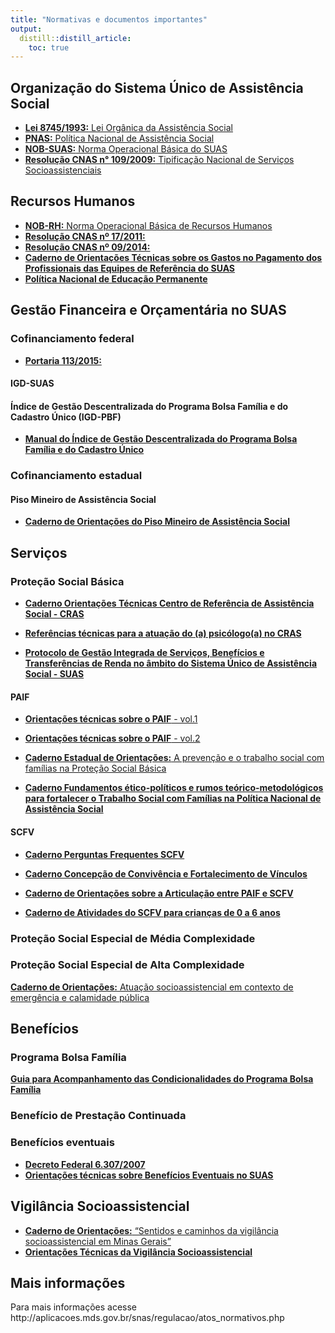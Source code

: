 ```yaml
---
title: "Normativas e documentos importantes"
output:
  distill::distill_article:
    toc: true
---
```


## Organização do Sistema Único de Assistência Social
- [**Lei 8745/1993:** Lei Orgânica da Assistência Social](http://www.planalto.gov.br/ccivil_03/leis/l8742.htm)
- [**PNAS:** Política Nacional de Assistência Social](http://www.mds.gov.br/webarquivos/publicacao/assistencia_social/Normativas/PNAS2004.pdf)
- [**NOB-SUAS:** Norma Operacional Básica do SUAS](http://www.mds.gov.br/webarquivos/publicacao/assistencia_social/Normativas/PNAS2004.pdf)
- [**Resolução CNAS n° 109/2009:** Tipificação Nacional de Serviços Socioassistenciais](http://www.mds.gov.br/webarquivos/public/resolucao_CNAS_N109_%202009.pdf)


## Recursos Humanos
- [**NOB-RH:** Norma Operacional Básica de Recursos Humanos]()
- [**Resolução CNAS nº 17/2011:**]()
- [**Resolução CNAS nº 09/2014:**]()
- [**Caderno de Orientações Técnicas sobre os Gastos no Pagamento dos Profissionais das Equipes de Referência do SUAS**](http://www.mds.gov.br/webarquivos/publicacao/assistencia_social/Cadernos/caderno_orientacoestecnicas_gastosnopagamento.pdf)
- [**Política Nacional de Educação Permanente**](http://www.mds.gov.br/webarquivos/publicacao/assistencia_social/Normativas/Politica-nacional-de-Educacao-permanente.pdf)


## Gestão Financeira e Orçamentária no SUAS
### Cofinanciamento federal
- [**Portaria 113/2015:**](http://blog.mds.gov.br/fnas/wp-content/uploads/2018/06/Portaria_N%C2%B0_113_2015.pdf)

#### IGD-SUAS



#### Índice de Gestão Descentralizada do Programa Bolsa Família e do Cadastro Único (IGD-PBF)
- [**Manual do Índice de Gestão Descentralizada do Programa Bolsa Família e do Cadastro Único**](http://www.mds.gov.br/webarquivos/publicacao/bolsa_familia/Guias_Manuais/ManualIGD.pdf)


### Cofinanciamento estadual

#### Piso Mineiro de Assistência Social
- [**Caderno de Orientações do Piso Mineiro de Assistência Social**](http://200.198.9.104/images/documentos/capacita_suas/caderno_orientacoes/Cartilha_AMM%20-%202016.pdf)


## Serviços

### Proteção Social Básica

- [**Caderno Orientações Técnicas Centro de Referência de Assistência Social - CRAS**](http://www.mds.gov.br/webarquivos/publicacao/assistencia_social/Cadernos/orientacoes_Cras.pdf)

- [**Referências técnicas para a atuação do (a) psicólogo(a) no CRAS**](www.crpsp.org.br/portal/comunicacao/artes-graficas/arquivos/2008-CREPOP-CRAS-SUAS.pdf)
 
- [**Protocolo de Gestão Integrada de Serviços, Benefícios e Transferências de Renda no âmbito do Sistema Único de Assistência Social - SUAS**](http://www.assistenciasocial.al.gov.br/sala-de-imprensa/arquivos/Protocolo%20de%20Gestaa3o_internet.pdf)


#### PAIF
 
- [**Orientações técnicas sobre o PAIF** - vol.1](http://www.mds.gov.br/webarquivos/publicacao/assistencia_social/Cadernos/Orientacoes_PAIF_1.pdf)
 
- [**Orientações técnicas sobre o PAIF** - vol.2](http://www.mds.gov.br/webarquivos/publicacao/assistencia_social/Cadernos/Orientacoes_PAIF_2.pdf)
 
- [**Caderno Estadual de Orientações:** A prevenção e o trabalho social com famílias na Proteção Social Básica](https://craspsicologia.files.wordpress.com/2016/10/caderno-de-orientac3a7c3b5es-a-prevenc3a7c3a3o-e-o-trabalho-social-com-famc3adlias-na-protec3a7c3a3o-social-bc3a1sica.pdf)

- [**Caderno Fundamentos ético-políticos e rumos teórico-metodológicos para fortalecer o Trabalho Social com Famílias na Política Nacional de Assistência Social**](www.mds.gov.br/webarquivos/publicacao/assistencia_social/Cadernos/TrabalhoSocialcomFamilias.pdf)


#### SCFV

- [**Caderno Perguntas Frequentes SCFV**](http://www.mds.gov.br/webarquivos/publicacao/assistencia_social/perguntas_e_respostas/PerguntasFrequentesSCFV_032017.pdf)

- [**Caderno Concepção de Convivência e Fortalecimento de Vínculos**](http://www.mds.gov.br/webarquivos/publicacao/assistencia_social/Cadernos/concepcao_fortalecimento_vinculos.pdf)

- [**Caderno de Orientações sobre a Articulação entre  PAIF e SCFV**](http://www.mds.gov.br/webarquivos/arquivo/assistencia_social/cartilha_paif_2511.pdf)

- [**Caderno de Atividades do SCFV para crianças de 0 a 6 anos**](http://www.mds.gov.br/webarquivos/publicacao/crianca_feliz/CADERNO-ATIVIDADES-DIGITAL-28122018.pdf)


### Proteção Social Especial de Média Complexidade


### Proteção Social Especial de Alta Complexidade
[**Caderno de Orientações:** Atuação socioassistencial em contexto de emergência e calamidade pública](https://social.mg.gov.br/images/SUBAS/calamidade_publica/Caderno-de-Orientaes_-Atuao-Socioassistencial-em-Contextos-de-Emerg_compressed.pdf)

## Benefícios 
### Programa Bolsa Família
[**Guia para Acompanhamento das Condicionalidades do Programa Bolsa Família**](http://www.mds.gov.br/webarquivos/publicacao/bolsa_familia/Guias_Manuais/Acompanhamento_condicionalidades.pdf)


### Benefício de Prestação Continuada



### Benefícios eventuais
- [**Decreto Federal 6.307/2007**](http://www.planalto.gov.br/ccivil_03/_ato2007-2010/2007/decreto/d6307.htm)
- [**Orientações técnicas sobre Benefícios Eventuais no SUAS**](http://www.mds.gov.br/webarquivos/publicacao/assistencia_social/Cadernos/Orienta%C3%A7%C3%B5es%20T%C3%A9cnias%20sobre%20Benef%C3%ADcios%20Eventuais%20no%20SUAS.pdf)


## Vigilância Socioassistencial
- [**Caderno de Orientações:** “Sentidos e caminhos da vigilância socioassistencial em Minas Gerais”](http://200.198.9.104/images/documentos/capacita_suas/caderno_orientacoes/Cartilha_AMM_2017.pdf)
- [**Orientações Técnicas da Vigilância Socioassistencial**](http://www.mds.gov.br/webarquivos/publicacao/assistencia_social/Cadernos/Orientacoes_Vigilancia.pdf)


## Mais informações
Para mais informações acesse http://aplicacoes.mds.gov.br/snas/regulacao/atos_normativos.php

